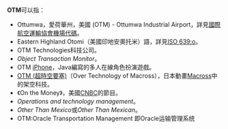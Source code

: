 '''OTM'''可以指：

*Ottumwa，愛荷華州，美國 (OTM) - Ottumwa Industrial Airport，詳見[[國際航空運輸協會機場代碼_(O)|國際航空運輸協會機場代碼]]。
*Eastern Highland Otomi（美國印地安奧托米）語，詳見[[ISO_639:o|ISO 639:o]]。
*OTM Technologies科技公司。
*''Object Transaction Monitor''。
*OTM [[iPhone|iPhone]]，Java編寫的多人在線角色扮演遊戲。
*[[OTM_(超時空要塞)|OTM (超時空要塞)]]（Over Technology of Macross），日本動畫[[Macross|Macross]]中的架空科技。
*《On the Money》，美國[[CNBC|CNBC]]的節目。
*''Operations and technology management''。
*''Other Than Mexico''或''Other Than Mexican''。
*OTM:Oracle Transportation Management 即Oracle运输管理系统

{{disambig|Cat=三字拉丁字母缩写消歧义}}
